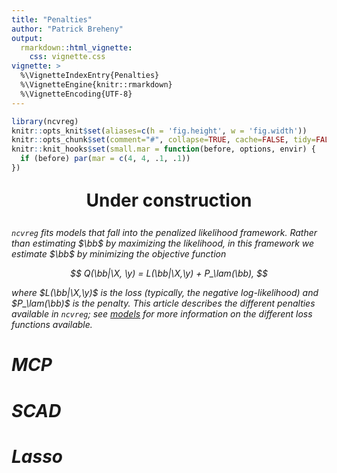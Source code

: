 ```yaml
---
title: "Penalties"
author: "Patrick Breheny"
output:
  rmarkdown::html_vignette:
    css: vignette.css
vignette: >
  %\VignetteIndexEntry{Penalties}
  %\VignetteEngine{knitr::rmarkdown}
  %\VignetteEncoding{UTF-8}
---
```


```r
library(ncvreg)
knitr::opts_knit$set(aliases=c(h = 'fig.height', w = 'fig.width'))
knitr::opts_chunk$set(comment="#", collapse=TRUE, cache=FALSE, tidy=FALSE)
knitr::knit_hooks$set(small.mar = function(before, options, envir) {
  if (before) par(mar = c(4, 4, .1, .1))
})
```

<div style='text-align: center; font-size: 200%; font-weight: 700; margin: 20pt;'><i class="fa fa-wrench"></i> Under construction <i class="fa fa-wrench"></div>

`ncvreg` fits models that fall into the penalized likelihood framework.  Rather than estimating $\bb$ by maximizing the likelihood, in this framework we estimate $\bb$ by minimizing the objective function

$$
Q(\bb|\X, \y) = L(\bb|\X,\y) + P_\lam(\bb),
$$

where $L(\bb|\X,\y)$ is the loss (typically, the negative log-likelihood) and $P_\lam(\bb)$ is the penalty.  This article describes the different penalties available in `ncvreg`; see [models](models.html) for more information on the different loss functions available.

# MCP

# SCAD

# Lasso
